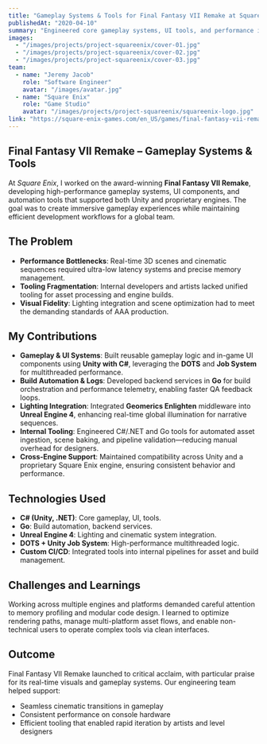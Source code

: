 ```yaml
---
title: "Gameplay Systems & Tools for Final Fantasy VII Remake at Square Enix"
publishedAt: "2020-04-10"
summary: "Engineered core gameplay systems, UI tools, and performance infrastructure for Final Fantasy VII Remake using Unity, Unreal Engine, and proprietary tools at Square Enix."
images:
  - "/images/projects/project-squareenix/cover-01.jpg"
  - "/images/projects/project-squareenix/cover-02.jpg"
  - "/images/projects/project-squareenix/cover-03.jpg"
team:
  - name: "Jeremy Jacob"
    role: "Software Engineer"
    avatar: "/images/avatar.jpg"
  - name: "Square Enix"
    role: "Game Studio"
    avatar: "/images/projects/project-squareenix/squareenix-logo.jpg"
link: "https://square-enix-games.com/en_US/games/final-fantasy-vii-remake"
---
```


## Final Fantasy VII Remake – Gameplay Systems & Tools

At *Square Enix*, I worked on the award-winning **Final Fantasy VII Remake**, developing high-performance gameplay systems, UI components, and automation tools that supported both Unity and proprietary engines. The goal was to create immersive gameplay experiences while maintaining efficient development workflows for a global team.

## The Problem

- **Performance Bottlenecks**: Real-time 3D scenes and cinematic sequences required ultra-low latency systems and precise memory management.
- **Tooling Fragmentation**: Internal developers and artists lacked unified tooling for asset processing and engine builds.
- **Visual Fidelity**: Lighting integration and scene optimization had to meet the demanding standards of AAA production.

## My Contributions

- **Gameplay & UI Systems**: Built reusable gameplay logic and in-game UI components using **Unity with C#**, leveraging the **DOTS** and **Job System** for multithreaded performance.
- **Build Automation & Logs**: Developed backend services in **Go** for build orchestration and performance telemetry, enabling faster QA feedback loops.
- **Lighting Integration**: Integrated **Geomerics Enlighten** middleware into **Unreal Engine 4**, enhancing real-time global illumination for narrative sequences.
- **Internal Tooling**: Engineered C#/.NET and Go tools for automated asset ingestion, scene baking, and pipeline validation—reducing manual overhead for designers.
- **Cross-Engine Support**: Maintained compatibility across Unity and a proprietary Square Enix engine, ensuring consistent behavior and performance.

## Technologies Used

- **C# (Unity, .NET)**: Core gameplay, UI, tools.
- **Go**: Build automation, backend services.
- **Unreal Engine 4**: Lighting and cinematic system integration.
- **DOTS + Unity Job System**: High-performance multithreaded logic.
- **Custom CI/CD**: Integrated tools into internal pipelines for asset and build management.

## Challenges and Learnings

Working across multiple engines and platforms demanded careful attention to memory profiling and modular code design. I learned to optimize rendering paths, manage multi-platform asset flows, and enable non-technical users to operate complex tools via clean interfaces.

## Outcome

Final Fantasy VII Remake launched to critical acclaim, with particular praise for its real-time visuals and gameplay systems. Our engineering team helped support:
- Seamless cinematic transitions in gameplay
- Consistent performance on console hardware
- Efficient tooling that enabled rapid iteration by artists and level designers